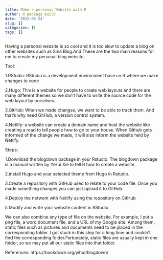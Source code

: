 ```yaml
---
title: Make a personal Website with R
author: R package build
date: '2022-05-24'
slug: []
categories: []
tags: []
---
```


Having a personal website is so cool and it is too slow to update a blog on other websites such as Sina Blog.And These are the two main reasons for me to create my personal blog website.

Tool:

1.RStudio: RStudio is a development environment base on R where we make changes to code 

2.Hugo: This is a website for people to create web layouts and there are many different themes so we don’t have to write the source code for the web layout by ourselves. 

3.GitHub: When we made changes, we want to be able to track them. And that’s why need GitHub, a version control system. 

4.Netlify: a website can create a domain name and host the website like creating a road to tell people how to go to your house. When Github gets informed of the change we made, it will also inform the website held by Netlify.

Steps: 

1.Download the blogdown package in your Rstudio. The blogdown package is a manual written by YiHui Xie to tell R how to create a website. 

2.install Hugo and your selected theme from Hugo in Rstudio.

3.Create a repository with GitHub used to relate to your code file. Once you made something changes you can just upload it to GitHub.

4.Deploy the network with Netlify using the repository on GitHub 

5.Modify and write your website content in RStudio


We can also combine any type of file on the website. For example, I put a png file, a word document file, and a URL of my Google site. Among them, static files such as pictures and documents need to be placed in the corresponding folder. I got stuck in this step for a long time and couldn’t find the corresponding folder.Fortunately, static files are usually kept in one folder, so we may put all our static files into that folder. 

References:
https://bookdown.org/yihui/blogdown/